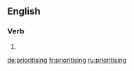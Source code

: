 ==English==

===Verb===
{{head|en}}

# {{present participle of|prioritise}}

[[de:prioritising]]
[[fr:prioritising]]
[[ru:prioritising]]
